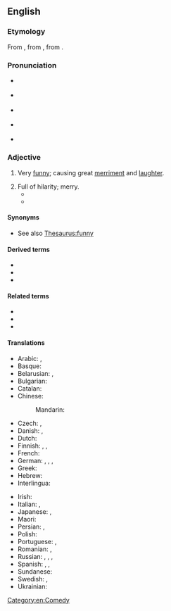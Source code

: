 ==English==

===Etymology===
From {{bor|en|la|hilaris||cheerful}}, from {{der|en|grc|ἱλαρός||cheerful, merry}}, from {{m|grc|ἵλαος||propitious, gracious, kind}}.

===Pronunciation===
*{{a|UK}} {{IPA|en|/hɪˈlɛəɹiəs/}}
*{{a|US}} {{IPA|en|/hɪˈlɛəɹiəs/}}
*{{a|New England}} {{IPA|en|/hɪˈlæɹiəs/}}
*{{audio|en|en-us-ne-hilarious.ogg|Audio (US)}} {{a|non-Mary-marry-merry}} {{a|New England}}
*{{rhymes|en|ɛəriəs}}

===Adjective===
{{en-adj}}

# Very [[funny]]; causing great [[merriment]] and [[laughter]].
#: {{ux|en|a '''hilarious''' joke}}
# Full of hilarity; merry.
#* {{quote-text|en|year=1944|author=Douglas Stewart|title=A Girl with Red Hair, and Other Stories|page=60|passage=Rounding up the animals in the misty paddocks, with the blackbirds singing as the morning whitened, he felt '''hilarious''', light-headed. He'd clap the cows on their rumps and shout "Come along, there! Come along there, me Irish darlint."}}
#* {{quote-book|en|year=1863|author=Sheridan Le Fanu|title=The House by the Churchyard|passage=Cold Doctor Pell here refused a very considerable fee. He could on occasion behave handsomely; but I can't learn that blustering, '''hilarious''' Doctor Rogerson ever refused his.}}

====Synonyms====
* See also [[Thesaurus:funny]]

====Derived terms====
* {{l|en|hilarity}}
* {{l|en|hilariously}}
* {{l|en|hilariousness}}

====Related terms====
* {{l|en|exhilarate}}
* {{l|en|exhilaration}}
* {{l|en|Hilary}}

====Translations====
{{trans-top|very funny; causing great merriment and laughter}}
* Arabic: {{t|ar|مَرِح}}, {{t|ar|مُضْحِك}}
* Basque: {{t|eu|barregarri}}
* Belarusian: {{t|be|сме́шны}}, {{t|be|фацэ́тны}} {{qualifier|colloquial}}
* Bulgarian: {{t+|bg|весел}}
* Catalan: {{t|ca|hilarant}}
* Chinese:
*: Mandarin: {{t+|cmn|搞笑|tr=gǎoxiào|sc=Hani}}
* Czech: {{t|cs|k popukání}}, {{t+|cs|legrační}}
* Danish: {{t|da|hylende morsom}}, {{t|da|hylemorsom}}
* Dutch: {{t+|nl|hilarisch}}
* Finnish: {{t+|fi|riemastuttava}}, {{t+|fi|riemukas}}, {{t+|fi|ratkiriemukas}}
* French: {{t+|fr|hilarant}}
* German: {{t|de|zum Totlachen}}, {{t|de|urkomisch}}, {{t+|de|vergnügt}}, {{t|de|irrsinnig witzig}}
* Greek: {{t+|el|ιλαρός|m}}
* Hebrew: {{t|he|מַצְחִיק|m|tr=mats'khík|sc=Hebr}}
* Interlingua: {{t|ia|hilare}}
{{trans-mid}}
* Irish: {{t|ga|fíorghreannmhar}}
* Italian: {{t+|it|esilarante}}, {{t+|it|spassoso}}
* Japanese: {{t|ja|ひどくおもしろい|tr=hidoku omoshiroi|sc=Jpan}}, {{t|ja|面白おかしい|tr=おもしろおかしい, omoshirookashii|sc=Jpan}}
* Maori: {{t|mi|pukukata}}
* Persian: {{t+|fa|خنده دار}}, {{t+|fa|مضحک}}
* Polish: {{t|pl|(arcy)śmieszny|m}}
* Portuguese: {{t+|pt|hilário}}, {{t+|pt|hilariante}}
* Romanian: {{t+|ro|ilar|m|n}}, {{t+|ro|ilariant|m|n}}
* Russian: {{t+|ru|умори́тельный}}, {{t+|ru|смешно́й}}, {{t+|ru|поте́шный}}, {{t+|ru|прико́льный}} {{qualifier|colloquial}}
* Spanish: {{t|es|hilarante}}, {{t|es|descacharrante}}, {{t+|es|desopilante }} {{qualifier|rare}}
* Sundanese: {{t|su|pikaseurieun}}
* Swedish: {{t+|sv|skrattretande}}, {{t+|sv|obetalbar}}
* Ukrainian: {{t|uk|смішни́й}}
{{trans-bottom}}

{{C|en|Personality}}

[[Category:en:Comedy]]